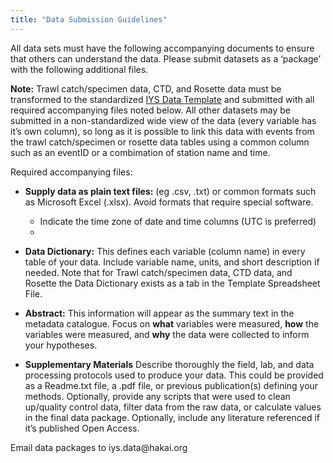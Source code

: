 ```yaml
---
title: "Data Submission Guidelines"
---
```


All data sets must have the following accompanying documents to ensure that others can understand the data. Please submit datasets as a 'package' with the following additional files.

**Note:** Trawl catch/specimen data, CTD, and Rosette data must be transformed to the standardized [IYS Data Template](https://international-year-of-the-salmon.github.io/about/IYS2022_data_template.xlsx) and submitted with all required accompanying files noted below. All other datasets may be submitted in a non-standardized wide view of the data (every variable has it's own column), so long as it is possible to link this data with events from the trawl catch/specimen or rosette data tables using a common column such as an eventID or a combimation of station name and time.

Required accompanying files:

* **Supply data as plain text files:** (eg .csv, .txt) or common formats such as Microsoft Excel (.xlsx). Avoid formats that require special software. 
  - Indicate the time zone of date and time columns (UTC is preferred)
  - 

* **Data Dictionary:** This defines each variable (column name) in every table of your data. Include variable name, units, and short description if needed. Note that for Trawl catch/specimen data, CTD data, and Rosette the Data Dictionary exists as a tab in the Template Spreadsheet File. 

* **Abstract:** This information will appear as the summary text in the metadata catalogue. Focus on **what** variables were measured, **how** the variables were measured, and **why** the data were collected to inform your hypotheses.

* **Supplementary Materials** Describe thoroughly the field, lab, and data processing protocols used to produce your data. This could be provided as a Readme.txt file, a .pdf file, or previous publication(s) defining your methods. Optionally, provide any scripts that were used to clean up/quality control data, filter data from the raw data, or calculate values in the final data package. Optionally, include any literature referenced if it's published Open Access.


Email data packages to iys.data@hakai.org
